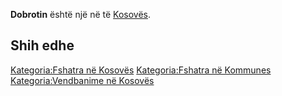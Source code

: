 {{Fshat në 
 | Emri                = Dobrotin
 | EmriAlt                = 
 | NAME_SHORT_FORM=      
 | NAME_GENERIC=      
 | NAME_SORT_NAME_RO=      DOBROTIN
 | FULL_NAME_RO = Dobrotin
 | FULL_NAME_ND_RO=Dobrotin
 | SORT_NAME_RG=DOBROTIN
 | FULL_NAME_RG=Dobrotin
 | FULL_NAME_ND_RG=Dobrotin
 | SRP_NAME_SHORT_FORM=      
 | SRP_NAME_GENERIC=      
 | SRP_NAME_SORT_NAME_RO=      
 | SRP_FULL_NAME_RO = 
 | SRP_FULL_NAME_ND_RO=
 | SRP_SORT_NAME_RG=
 | SRP_FULL_NAME_RG=
 | SRP_FULL_NAME_ND_RG=
 | Emri (Rasa dhanore) = 
 | Figura              = 
 | Shteti              = Kosovo
 | Komuna              = 
 | Kodi postar         = 
 | Sipërfaqja          = 

 | Popullsia           = 

 | Regj. i popullsisë  = 
 | Dend. e popullsisë  = 
 | Faqja zyrtare       = 
 <!--- Koordinatat ----> 
 | Gjerësia            = 42.53
 | Gjatësia            = 21.183611
 | Lartësia            = 
}}
'''Dobrotin''' është një [[]] në [[]] të [[Kosovës]].

<!-- == Gjeografia == -->
<!-- == Historia == -->
<!-- == Demografia == -->
== Shih edhe ==
{{Komuna }}
{{Kosovo-Administrata-Cung}}

[[Kategoria:Fshatra në Kosovës]]
[[Kategoria:Fshatra në Kommunes ]]
[[Kategoria:Vendbanime në Kosovës]]